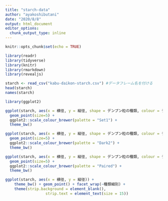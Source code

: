---
title: "starch-data"
author: "ayakoshibutani"
date: "2020/8/8"
output: html_document
editor_options: 
  chunk_output_type: inline
---

```{r setup, include=FALSE}
knitr::opts_chunk$set(echo = TRUE)
```

```{r}
library(readr)
library(tidyverse)
library(knitr)
library(rmarkdown)
library(revealjs)
```

```{r}
starch <- read_csv("kabu-daikon-starch.csv") #データフレーム名を付ける
head(starch)
names(starch)
```

```{r}
library(ggplot2)
```

```{r}
ggplot(starch, aes(x = 横径, y = 縦径, shape = デンプン粒の種類, colour = デンプン粒の種類)) +
  geom_point(size=5) +
  ggplot2::scale_colour_brewer(palette = "Set1") +
  theme_bw()
```

```{r}
ggplot(starch, aes(x = 横径, y = 縦径, shape = デンプン粒の種類, colour = デンプン粒の種類)) +
  geom_point(size=5) +
  ggplot2::scale_colour_brewer(palette = "Dark2") +
  theme_bw()
```

```{r}
ggplot(starch, aes(x = 横径, y = 縦径, shape = デンプン粒の種類, colour = デンプン粒の種類)) +
  geom_point(size=5) +
  ggplot2::scale_colour_brewer(palette = "Paired") +
  theme_bw()
```

```{r}
ggplot(starch, aes(x = 横径, y = 縦径)) +
    theme_bw() + geom_point() + facet_wrap(~種類細別) +
    theme(strip.background = element_blank(), 
                  strip.text = element_text(size = 15))
```

